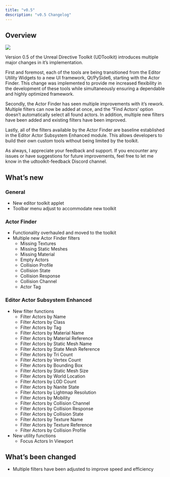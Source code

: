 ```yaml
---
title: "v0.5"
description: "v0.5 Changelog"
---
```


## Overview

![](/images/toolkit/actor-finder.png)

Version 0.5 of the Unreal Directive Toolkit (UDToolkit) introduces multiple major changes in it’s implementation.

First and foremost, each of the tools are being transitioned from the Editor Utility Widgets to a new UI framework, Qt/PySide6, starting with the Actor Finder. This change was implemented to provide me increased flexibility in the development of these tools while simultaneously ensuring a dependable and highly optimized framework.

Secondly, the Actor Finder has seen multiple improvements with it’s rework. Multiple filters can now be added at once, and the “Find Actors’ option doesn’t automatically select all found actors. In addition, multiple new filters have been added and existing filters have been improved.

Lastly, all of the filters available by the Actor Finder are baseline established in the Editor Actor Subsystem Enhanced module. This allows developers to build their own custom tools without being limited by the toolkit.

As always, I appreciate your feedback and support. If you encounter any issues or have suggestions for future improvements, feel free to let me know in the udtoolkit-feedback Discord channel.

## What’s new

### General

- New editor toolkit applet
- Toolbar menu adjust to accommodate new toolkit

### Actor Finder

- Functionality overhauled and moved to the toolkit
- Multiple new Actor Finder filters
  - Missing Textures
  - Missing Static Meshes
  - Missing Material
  - Empty Actors
  - Collision Profile
  - Collision State
  - Collision Response
  - Collision Channel
  - Actor Tag

### Editor Actor Subsystem Enhanced

- New filter functions
  - Filter Actors by Name
  - Filter Actors by Class
  - Filter Actors by Tag
  - Filter Actors by Material Name
  - Filter Actors by Material Reference
  - Filter Actors by Static Mesh Name
  - Filter Actors by State Mesh Reference
  - Filter Actors by Tri Count
  - Filter Actors by Vertex Count
  - Filter Actors by Bounding Box
  - Filter Actors by Static Mesh Size
  - Filter Actors by World Location
  - Filter Actors by LOD Count
  - Filter Actors by Nanite State
  - Filter Actors by Lightmap Resolution
  - Filter Actors by Mobility
  - Filter Actors by Collision Channel
  - Filter Actors by Collision Response
  - Filter Actors by Collision State
  - Filter Actors by Texture Name
  - Filter Actors by Texture Reference
  - Filter Actors by Collision Profile
- New utility functions
  - Focus Actors In Viewport

## What’s been changed

- Multiple filters have been adjusted to improve speed and efficiency
